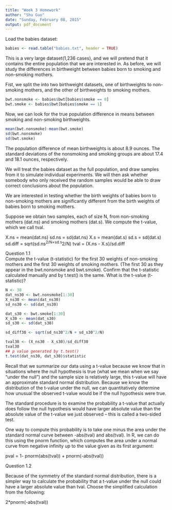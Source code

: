```yaml
---
title: "Week 3 Homework"
author: "Shu Guo"
date: "Sunday, February 08, 2015"
output: pdf_document
---
```


Load the babies dataset:

```r
babies <- read.table("babies.txt", header = TRUE)
```

This is a very large dataset(1,236 cases), and we will pretend that it contains the entire population that we are interested in. As before, we will study the differences in birthweight between babies born to smoking and non-smoking mothers.

Fist, we split the into two birthweight datasets, one of birthweights to non-smoking mothers, and the other of birthweights to smoking mothers.

```r
bwt.nonsmoke <- babies$bwt[babies$smoke == 0]
bwt.smoke <- babies$bwt[babies$smoke == 1]
```

Now, we can look for the true population difference in means between smoking and non-smoking birthweights.

```r
mean(bwt.nonsmoke)-mean(bwt.smoke)
sd(bwt.nonsmoke)
sd(bwt.smoke)
```

The population difference of mean birthweights is about 8.9 ounces. The standard deviations of the nonsmoking and smoking groups are about 17.4 and 18.1 ounces, respectively.

We will treat the babies dataset as the full population, and draw samples from it to simulate individual experiments. We will then ask whether somebody who only received the random samples would be able to draw correct conclusions about the population. 

We are interested in testing whether the birth weights of babies born to non-smoking mothers are significantly different from the birth weights of babies born to smoking mothers.

Suppose we obtain two samples, each of size N, from non-smoking mothers (dat.ns) and smoking mothers (dat.s). We compute the t-value, which we call tval.

X.ns = mean(dat.ns)
sd.ns = sd(dat.ns)
X.s = mean(dat.s)
sd.s = sd(dat.s)
sd.diff = sqrt(sd.ns^2/N+sd.s^2/N)
tval = (X.ns - X.s)/sd.diff

Question 1.1   
Compute the t-value (t-statistic) for the first 30 weights of non-smoking mothers and the first 30 weights of smoking mothers. (The first 30 as they appear in the bwt.nonsmoke and bwt.smoke). Confirm that the t-statistic calculated manually and by t.test() is the same. What is the t-value (t-statistic)?

```r
N <- 30
dat_ns30 <- bwt.nonsmoke[1:30]
X_ns30 <- mean(dat_ns30)
sd_ns30 <- sd(dat_ns30)

dat_s30 <- bwt.smoke[1:30]
X_s30 <- mean(dat_s30)
sd_s30 <- sd(dat_s30)

sd_diff30 <- sqrt(sd_ns30^2/N + sd_s30^2/N)

tval30 <- (X_ns30 - X_s30)/sd_diff30
tval30
## p value generated by t.test()
t.test(dat_ns30, dat_s30)$statistic
```

Recall that we summarize our data using a t-value because we know that in situations where the null hypothesis is true (what we mean when we say "under the null") and the sample size is relatively large, this t-value will have an approximate standard normal distribution. Because we know the distribution of the t-value under the null, we can quantitatively determine how unusual the observed t-value would be if the null hypothesis were true.

The standard procedure is to examine the probability a t-value that actually does follow the null hypothesis would have larger absolute value than the absolute value of the t-value we just observed -- this is called a two-sided test.

One way to compute this probability is to take one minus the area under the standard normal curve between -abs(tval) and abs(tval). In R, we can do this using the pnorm function, which computes the area under a normal curve from negative infinity up to the value given as its first argument:

pval = 1- pnorm(abs(tval)) + pnorm(-abs(tval))

 Question 1.2 
 
 Because of the symmetry of the standard normal distribution, there is a simpler way to calculate the probability that a t-value under the null could have a larger absolute value than tval. Choose the simplified calculation from the following:
 
 2*pnorm(-abs(tval))
